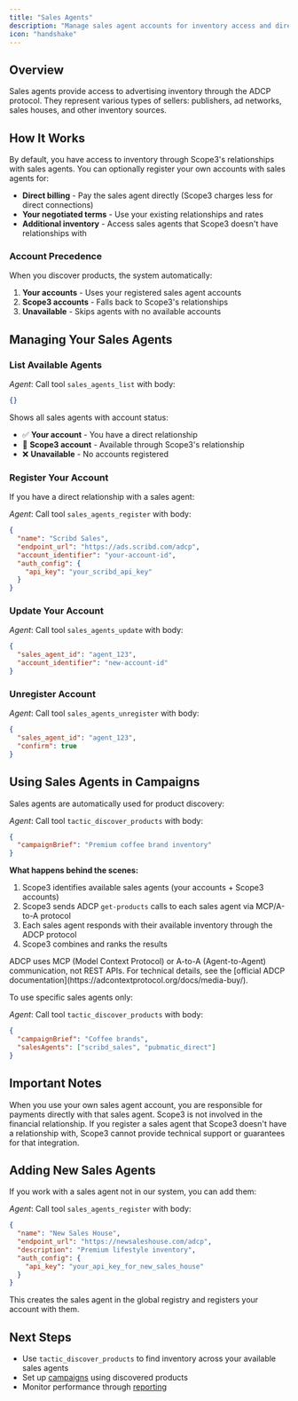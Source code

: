 ```yaml
---
title: "Sales Agents"
description: "Manage sales agent accounts for inventory access and direct billing"
icon: "handshake"
---
```


## Overview

Sales agents provide access to advertising inventory through the ADCP protocol. They represent various types of sellers: publishers, ad networks, sales houses, and other inventory sources.

## How It Works

By default, you have access to inventory through Scope3's relationships with sales agents. You can optionally register your own accounts with sales agents for:

- **Direct billing** - Pay the sales agent directly (Scope3 charges less for direct connections)
- **Your negotiated terms** - Use your existing relationships and rates
- **Additional inventory** - Access sales agents that Scope3 doesn't have relationships with

### Account Precedence

When you discover products, the system automatically:
1. **Your accounts** - Uses your registered sales agent accounts
2. **Scope3 accounts** - Falls back to Scope3's relationships 
3. **Unavailable** - Skips agents with no available accounts

## Managing Your Sales Agents

### List Available Agents

*Agent*:
Call tool `sales_agents_list` with body:
```json
{}
```

Shows all sales agents with account status:
- ✅ **Your account** - You have a direct relationship
- 🏢 **Scope3 account** - Available through Scope3's relationship
- ❌ **Unavailable** - No accounts registered

### Register Your Account

If you have a direct relationship with a sales agent:

*Agent*:
Call tool `sales_agents_register` with body:
```json
{
  "name": "Scribd Sales",
  "endpoint_url": "https://ads.scribd.com/adcp",
  "account_identifier": "your-account-id",
  "auth_config": {
    "api_key": "your_scribd_api_key"
  }
}
```

### Update Your Account

*Agent*:
Call tool `sales_agents_update` with body:
```json
{
  "sales_agent_id": "agent_123",
  "account_identifier": "new-account-id"
}
```

### Unregister Account

*Agent*:
Call tool `sales_agents_unregister` with body:
```json
{
  "sales_agent_id": "agent_123",
  "confirm": true
}
```

## Using Sales Agents in Campaigns

Sales agents are automatically used for product discovery:

*Agent*:
Call tool `tactic_discover_products` with body:
```json
{
  "campaignBrief": "Premium coffee brand inventory"
}
```

**What happens behind the scenes:**
1. Scope3 identifies available sales agents (your accounts + Scope3 accounts)
2. Scope3 sends ADCP `get-products` calls to each sales agent via MCP/A-to-A protocol
3. Each sales agent responds with their available inventory through the ADCP protocol
4. Scope3 combines and ranks the results

<Info>
ADCP uses MCP (Model Context Protocol) or A-to-A (Agent-to-Agent) communication, not REST APIs. For technical details, see the [official ADCP documentation](https://adcontextprotocol.org/docs/media-buy/).
</Info>

To use specific sales agents only:

*Agent*:
Call tool `tactic_discover_products` with body:
```json
{
  "campaignBrief": "Coffee brands",
  "salesAgents": ["scribd_sales", "pubmatic_direct"]
}
```

## Important Notes

<Warning>
When you use your own sales agent account, you are responsible for payments directly with that sales agent. Scope3 is not involved in the financial relationship.
</Warning>

<Info>
If you register a sales agent that Scope3 doesn't have a relationship with, Scope3 cannot provide technical support or guarantees for that integration.
</Info>

## Adding New Sales Agents

If you work with a sales agent not in our system, you can add them:

*Agent*:
Call tool `sales_agents_register` with body:
```json
{
  "name": "New Sales House",
  "endpoint_url": "https://newsaleshouse.com/adcp",
  "description": "Premium lifestyle inventory",
  "auth_config": {
    "api_key": "your_api_key_for_new_sales_house"
  }
}
```

This creates the sales agent in the global registry and registers your account with them.

## Next Steps

- Use `tactic_discover_products` to find inventory across your available sales agents
- Set up [campaigns](/object-guides/campaign) using discovered products
- Monitor performance through [reporting](/reporting-overview)